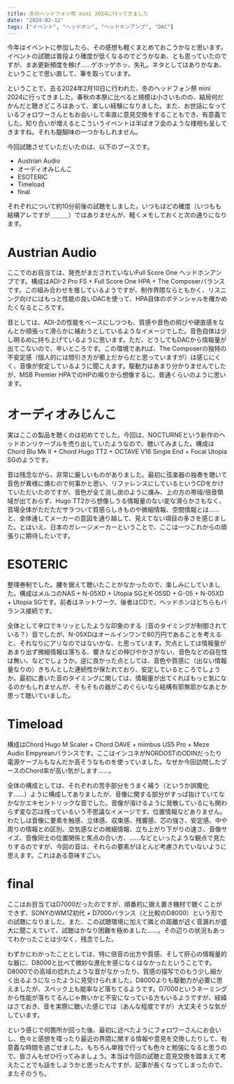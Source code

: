```yaml
---
title: 冬のヘッドフォン祭 mini 2024に行ってきました
date: "2024-02-12"
tags: ["イベント", "ヘッドホン", "ヘッドホンアンプ", "DAC"]
---
```


今年はイベントに参加したら、その感想も軽くまとめておこうかなと思います。イベントの試聴は普段より確度が低くなるのでどうかなあ、とも思っていたのですが、まあ更新頻度を稼げ……ゲホッゲホッ、失礼。ネタとしてはありかなあ、ということで思い直して、筆を取っています。

ということで、去る2024年2月10日に行われた、冬のヘッドフォン祭 mini 2024に行ってきました。春秋の本祭に比べると規模は小さいものの、結局何だかんだと聴きどころはあって、楽しい経験になりました。また、お世話になっているフォロワーさんともお会いして率直に意見交換をすることもでき、有意義でした。知り合いが増えるとこういうイベントは半ばオフ会のような様相も呈してきますね。それも醍醐味の一つかもしれません。

今回試聴させていただいたのは、以下のブースです。

- Austrian Audio
- オーディオみじんこ
- ESOTERIC
- Timeload
- final

それぞれについて約10分前後の試聴をしました。いつもほどの確度（いつもも結構アレですが＿＿＿）ではありませんが、軽くメモしておくと次の通りになります。

# Austrian Audio

ここでのお目当ては、発売がまだされていないFull Score One ヘッドホンアンプです。構成はADI-2 Pro FS + Full Score One HPA + The Composerバランスです。この組み合わせを推しているようですが、制作界隈ならともかく、リスニング向けにはもっと性能の良いDACを使って、HPA自体のポテンシャルを確かめたくなるところです。

音としては、ADI-2の性能をベースにしつつも、質感や音色の飛びや硬直感をなんとか頑張って滑らかに補おうとしているようなイメージでした。音色自体は少し明るめに持ち上げているように思います。ただ、どうしてもDACから情報量が出てこないので、辛いところです。この環境であれば、The Composerの独特の不安定感（個人的には間引き方が櫛上だからだと思っていますが）は感じにくく、音像が安定しているように聞こえます。駆動力はあまり分かりませんでしたが、MSB Premier HPAでのHPの鳴りから想像するに、普通くらいのように思います。

# オーディオみじんこ

実はここの製品を聴くのは初めてでした。今回は、NOCTURNEという新作のヘッドホンリケーブルを売り出していたようなので、聴いてみました。構成はChord Blu Mk II + Chord Hugo TT2 + OCTAVE V16 Single End + Focal Utopia SGのようです。

音は残念ながら、非常に厳しいものがありました。最初に弦楽器の独奏を聴いて音色が異様に燻むので何事かと思い、リファレンスにしているというCDをかけていただいたのですが、音色が全て消し炭のように燻み、上の方の帯域/倍音領域が出ておらず、Hugo TT2から想像しうる情報量のない変な滑らかさもなく、音場全体がただただザラついて質感らしきものや微細情報、空間情報とは……と、全体通してメーカーの意図を通り越して、見えてない項目の多さを感じました。とはいえ、日本のガレージメーカーということで、ここは一つこれからの頑張りに期待したいです。

# ESOTERIC

整理券制でした。腰を据えて聴いたことがなかったので、楽しみにしていました。構成はメルコのNAS + N-05XD + Utopia SGとK-05SD + G-05 + N-05XD + Utopia SGです。前者はネットワーク、後者はCDで、ヘッドホンはどちらもバランス接続です。

全体として辛口でキリッとしたような印象のする（音のタイミングが制御されている？）音でしたが、N-05XDはオールインワンで80万円であることを考えると、それなりにアリなのではないかな、と思っています。欠点としては情報量があまり出ず微細情報は落ちる、響きなどの伸びやかさがない、音色などの自在性は無い、などでしょうか。逆に良かった点としては、音色や質感に（出ない情報量なりの）きちんとした連続性が保たれており、安定しているところでしょうか。最初に書いた音のタイミングに関しては、情報量が出てくればもっと気になるのかもしれませんが、そもそもの器がこのぐらいなら結構有耶無耶かなあとか思って聴いていました。

# Timeload

構成はChord Hugo M Scaler + Chord DAVE + niimbus US5 Pro + Meze Audio Empyreanバランスです。ここはインコネがNORDOSTのODINだったり電源ケーブルもなんだか高そうなものを使っていました。なぜか今回訪問したブースのChord率が高い気がします……。

全体の構成としては、それぞれの苦手部分をうまく補う（というか誤魔化す……）ように構成してありましたが、音像に関する部分がすっぱ抜けていてなかなかエキセントリックな音でした。音像が溶けるように発散しているにも関わらず変な芯は残っているいう不思議なイメージです。位置情報などありません。わたしは音像に要素を触感、立体感、収束感、残響感、芯の強さ、安定感、中や周りの情報との区別、空気感などの微細情報、立ち上がり下がりの速さ、音像サイズ、音像同士の位置関係と焦点の合い方、……などといったような観点で見たりするのですが、今回の音は、それらの要素がほとんど考慮されていないように思えます。これはある意味すごい。

# final

ここはお目当てはD7000だったのですが、順番的に据え置き機材で聴くことができず、SONYのWM1Z初代 + D7000バランス（と比較のD8000）という形での試聴になりました。また、この試聴環境に加えて隣との距離が近く音漏れが盛大に聞こえていて、試聴はかなり困難を極めました……。その辺りの状況もあってわかったことは少なく、残念でした。

わずかにわかったこととしては、特に倍音の出方や質感、そして肝心の情報量的な器に、D8000と比べて微妙な進化を感じなくはなかったということです。D8000での高域の捻れたような音がなかったり、質感の描写でのもう少し細かく出るようになったように見受けられました。D8000よりも駆動力が必要に思えましたが、スペック上も能率など落ちてるようです。D7000というネーミングから性能が落ちてるんじゃ無いかと不安になっている方もいるようですが、経緯はさておき、音を実際に聴いた感じでは（あんな程度ですが）大丈夫そうな気がしています。

という感じで何箇所か回った後、最初に述べたようにフォロワーさんにお会いし、色々と感想を喋ったり最近の界隈に関する情報や意見を交換したりして、有意義な時間を過ごせました。もちろん単独で行っても色々と勉強になると思うので、皆さんもぜひ行ってみましょう。本当は今回の試聴と意見交換を踏まえて考えたことでも話をしようかと思ったんですが、記事が長くなってしまったので、またそのうち。
